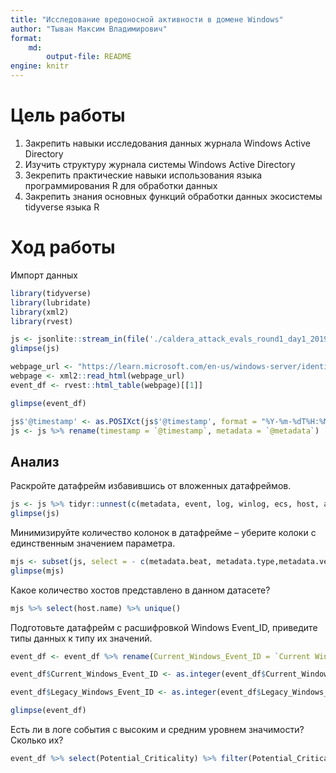 ---
title: "Исследование вредоносной активности в домене Windows"
author: "Тыван Максим Владимирович"
format:
    md: 
        output-file: README
engine: knitr
---

# Цель работы

1.  Закрепить навыки исследования данных журнала Windows Active Directory
2.  Изучить структуру журнала системы Windows Active Directory
3.  Зекрепить практические навыки использования языка программирования R для обработки данных
4.  Закрепить знания основных функций обработки данных экосистемы tidyverse языка R

# Ход работы

Импорт данных

```{r}
library(tidyverse)
library(lubridate)
library(xml2)
library(rvest)
```

```{r}
js <- jsonlite::stream_in(file('./caldera_attack_evals_round1_day1_2019-10-20201108.json'))
glimpse(js)
```

```{r}
webpage_url <- "https://learn.microsoft.com/en-us/windows-server/identity/ad-ds/plan/appendix-l--events-to-monitor"
webpage <- xml2::read_html(webpage_url)
event_df <- rvest::html_table(webpage)[[1]]

glimpse(event_df)
```

```{r}
js$'@timestamp' <- as.POSIXct(js$'@timestamp', format = "%Y-%m-%dT%H:%M:%OSZ", tz = "UTC")
js <- js %>% rename(timestamp = `@timestamp`, metadata = `@metadata`)
```

## Анализ

Раскройте датафрейм избавившись от вложенных датафреймов.

```{r}
js <- js %>% tidyr::unnest(c(metadata, event, log, winlog, ecs, host, agent), names_sep = ".")
glimpse(js)
```

Минимизируйте количество колонок в датафрейме -- уберите колоки с единственным значением параметра.

```{r}
mjs <- subset(js, select = - c(metadata.beat, metadata.type,metadata.version,metadata.topic,event.kind,winlog.api,agent.ephemeral_id,agent.hostname,agent.id,agent.version,agent.type))
glimpse(mjs)
```

Какое количество хостов представлено в данном датасете?

```{r}
mjs %>% select(host.name) %>% unique()
```

Подготовьте датафрейм с расшифровкой Windows Event_ID, приведите типы данных к типу их значений.

```{r}
event_df <- event_df %>% rename(Current_Windows_Event_ID = `Current Windows Event ID`, Legacy_Windows_Event_ID = `Legacy Windows Event ID`, Potential_Criticality = `Potential Criticality`, Event_Summary = `Event Summary`)

event_df$Current_Windows_Event_ID <- as.integer(event_df$Current_Windows_Event_ID)

event_df$Legacy_Windows_Event_ID <- as.integer(event_df$Legacy_Windows_Event_ID)

glimpse(event_df)
```

Есть ли в логе события с высоким и средним уровнем значимости? Сколько их?

```{r}
event_df %>% select(Potential_Criticality) %>% filter(Potential_Criticality == 'High' | Potential_Criticality == 'Medium') %>% group_by(Potential_Criticality) %>% count()
```
